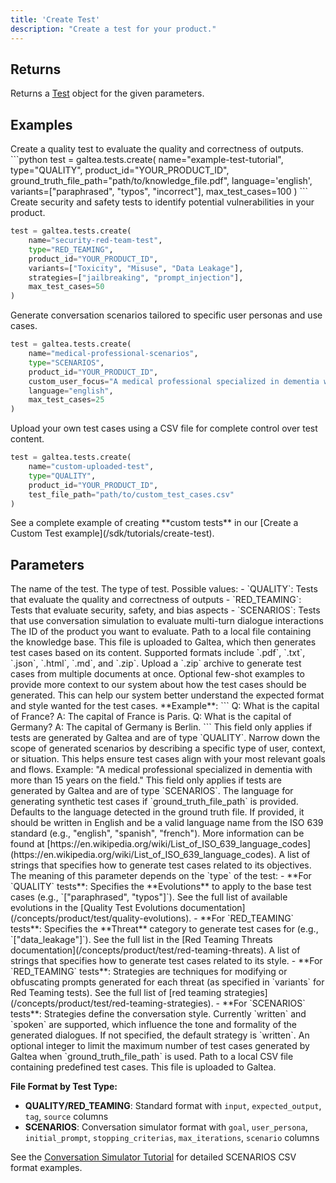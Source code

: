 ```yaml
---
title: 'Create Test'
description: "Create a test for your product."
---
```


## Returns
Returns a [Test](/concepts/product/test) object for the given parameters.

## Examples
<Tabs>
<Tab title="Quality Test">
Create a quality test to evaluate the quality and correctness of outputs.
```python
test = galtea.tests.create(
    name="example-test-tutorial",
    type="QUALITY",
    product_id="YOUR_PRODUCT_ID",
    ground_truth_file_path="path/to/knowledge_file.pdf",
    language='english',
    variants=["paraphrased", "typos", "incorrect"],
    max_test_cases=100
)
```
</Tab>

<Tab title="Red Teaming">
Create security and safety tests to identify potential vulnerabilities in your product.

```python
test = galtea.tests.create(
    name="security-red-team-test",
    type="RED_TEAMING",
    product_id="YOUR_PRODUCT_ID",
    variants=["Toxicity", "Misuse", "Data Leakage"],
    strategies=["jailbreaking", "prompt_injection"],
    max_test_cases=50
)
```

</Tab>

<Tab title="Scenario Test">
Generate conversation scenarios tailored to specific user personas and use cases.

```python
test = galtea.tests.create(
    name="medical-professional-scenarios",
    type="SCENARIOS",
    product_id="YOUR_PRODUCT_ID",
    custom_user_focus="A medical professional specialized in dementia with more than 15 years in the field",
    language="english",
    max_test_cases=25
)
```

</Tab>

<Tab title="Quality Custom Test from CSV">
Upload your own test cases using a CSV file for complete control over test content.

```python
test = galtea.tests.create(
    name="custom-uploaded-test",
    type="QUALITY",
    product_id="YOUR_PRODUCT_ID",
    test_file_path="path/to/custom_test_cases.csv"
)
```

<Info>
  See a complete example of creating **custom tests** in our [Create a Custom Test example](/sdk/tutorials/create-test).
</Info>
</Tab>
</Tabs>

## Parameters
<ResponseField name="name" type="string" required>
  The name of the test.
</ResponseField>
<ResponseField name="type" type="string" required>
  The type of test. Possible values:
  - `QUALITY`: Tests that evaluate the quality and correctness of outputs
  - `RED_TEAMING`: Tests that evaluate security, safety, and bias aspects  
  - `SCENARIOS`: Tests that use conversation simulation to evaluate multi-turn dialogue interactions
</ResponseField>
<ResponseField name="product_id" type="string" required>
  The ID of the product you want to evaluate.
</ResponseField>
<ResponseField name="ground_truth_file_path" type="string" optional>
  Path to a local file containing the knowledge base. This file is uploaded to Galtea, which then generates test cases based on its content.
  <Note>
    Supported formats include `.pdf`, `.txt`, `.json`, `.html`, `.md`, and `.zip`. Upload a `.zip` archive to generate test cases from multiple documents at once.
  </Note>
</ResponseField>
<ResponseField name="few_shot_examples" type="string" optional>
  Optional few-shot examples to provide more context to our system about how the test cases should be generated. This can help our system better understand the expected format and style wanted for the test cases.
  **Example**: 
  ```
  Q: What is the capital of France?
  A: The capital of France is Paris.
  Q: What is the capital of Germany?
  A: The capital of Germany is Berlin.
  ```
  <Note>This field only applies if tests are generated by Galtea and are of type `QUALITY`.</Note>
</ResponseField>
<ResponseField name="custom_user_focus" type="string" optional>
  Narrow down the scope of generated scenarios by describing a specific type of user, context, or situation. This helps ensure test cases align with your most relevant goals and flows.
  Example: "A medical professional specialized in dementia with more than 15 years on the field."
  <Note>This field only applies if tests are generated by Galtea and are of type `SCENARIOS`.</Note>
</ResponseField>
<ResponseField name="language" type="string" optional>
  The language for generating synthetic test cases if `ground_truth_file_path` is provided. Defaults to the language detected in the ground truth file. If provided, it should be written in English and be a valid language name from the ISO 639 standard (e.g., "english", "spanish", "french"). More information can be found at [https://en.wikipedia.org/wiki/List_of_ISO_639_language_codes](https://en.wikipedia.org/wiki/List_of_ISO_639_language_codes).
</ResponseField>
<ResponseField name="variants" type="list[string]" optional>
  A list of strings that specifies how to generate test cases related to its objectives. The meaning of this parameter depends on the `type` of the test:
  - **For `QUALITY` tests**: Specifies the **Evolutions** to apply to the base test cases (e.g., `["paraphrased", "typos"]`). See the full list of available evolutions in the [Quality Test Evolutions documentation](/concepts/product/test/quality-evolutions).
  - **For `RED_TEAMING` tests**: Specifies the **Threat** category to generate test cases for (e.g., `["data_leakage"]`). See the full list in the [Red Teaming Threats documentation](/concepts/product/test/red-teaming-threats).
</ResponseField>
<ResponseField name="strategies" type="list[string]" optional>
  A list of strings that specifies how to generate test cases related to its style. 
  - **For `RED_TEAMING` tests**: Strategies are techniques for modifying or obfuscating prompts generated for each threat (as specified in `variants` for Red Teaming tests). See the full list of [red teaming strategies](/concepts/product/test/red-teaming-strategies).
  - **For `SCENARIOS` tests**: Strategies define the conversation style. Currently `written` and `spoken` are supported, which influence the tone and formality of the generated dialogues. If not specified, the default strategy is `written`.
</ResponseField>
<ResponseField name="max_test_cases" type="int" optional>
  An optional integer to limit the maximum number of test cases generated by Galtea when `ground_truth_file_path` is used.
</ResponseField>
<ResponseField name="test_file_path" type="string" optional>
  Path to a local CSV file containing predefined test cases. This file is uploaded to Galtea.
  
  **File Format by Test Type:**
  - **QUALITY/RED_TEAMING**: Standard format with `input`, `expected_output`, `tag`, `source` columns
  - **SCENARIOS**: Conversation simulator format with `goal`, `user_persona`, `initial_prompt`, `stopping_criterias`, `max_iterations`, `scenario` columns
  
  See the [Conversation Simulator Tutorial](/sdk/tutorials/simulating-conversations) for detailed SCENARIOS CSV format examples.
</ResponseField>
